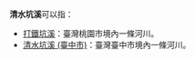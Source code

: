 '''清水坑溪'''可以指：
* [[打鐵坑溪|打鐵坑溪]]：臺灣桃園市境內一條河川。
* [[清水坑溪_(臺中市)|清水坑溪 (臺中市)]]：臺灣臺中市境內一條河川。

{{Disambig|Cat=四字地名消歧义}}